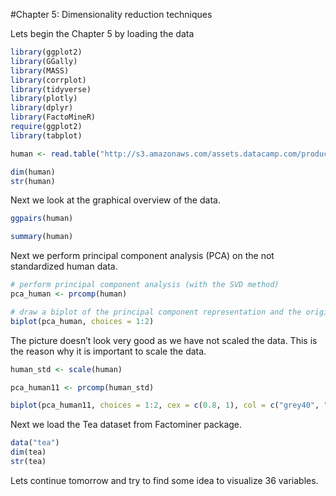 #Chapter 5: Dimensionality reduction techniques

Lets begin the Chapter 5 by loading the data
```r
library(ggplot2)
library(GGally)
library(MASS)
library(corrplot)
library(tidyverse)
library(plotly)
library(dplyr)
library(FactoMineR)
require(ggplot2)
library(tabplot)

```



```r
human <- read.table("http://s3.amazonaws.com/assets.datacamp.com/production/course_2218/datasets/human2.txt", header = T, sep=",")

dim(human)
str(human)

```


Next we look at the graphical overview of the data.


```r
ggpairs(human)

```

```r
summary(human)
```

Next we perform principal component analysis (PCA) on the not standardized human data. 


```r
# perform principal component analysis (with the SVD method)
pca_human <- prcomp(human)

# draw a biplot of the principal component representation and the original variables
biplot(pca_human, choices = 1:2)

```

The picture doesn't look very good as we have not scaled the data. This is the reason why it is important to scale the data.


```r
human_std <- scale(human)

pca_human11 <- prcomp(human_std)

biplot(pca_human11, choices = 1:2, cex = c(0.8, 1), col = c("grey40", "deeppink2"))


```


Next we load the Tea dataset from Factominer package.
```r

data("tea")
dim(tea)
str(tea)

```


Lets continue tomorrow and try to find some idea to visualize 36 variables.
```r



```



